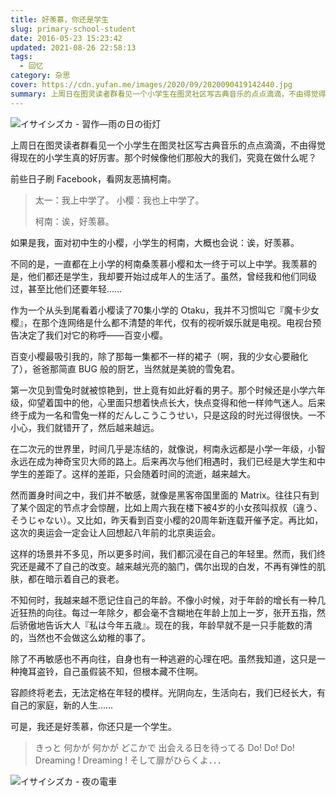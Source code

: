 ```yaml
---
title: 好羡慕，你还是学生
slug: primary-school-student
date: 2016-05-23 15:23:42
updated: 2021-08-26 22:58:13
tags:
  - 回忆
category: 杂思
cover: https://cdn.yufan.me/images/2020/09/2020090419142440.jpg
summary: 上周日在图灵读者群看见一个小学生在图灵社区写古典音乐的点点滴滴，不由得觉得现在的小学生真的好厉害。那个时候像他们那般大的我们，究竟在做什么呢？
---
```


![イサイシズカ - 習作―雨の日の街灯](https://cdn.yufan.me/images/2020/09/2020090419171074.jpg)

上周日在图灵读者群看见一个小学生在图灵社区写古典音乐的点点滴滴，不由得觉得现在的小学生真的好厉害。那个时候像他们那般大的我们，究竟在做什么呢？

前些日子刷 Facebook，看网友恶搞柯南。

> 太一：我上中学了。
> 小樱：我也上中学了。
>
> 柯南：诶，好羡慕。

如果是我，面对初中生的小樱，小学生的柯南，大概也会说：诶，好羡慕。

不同的是，一直都在上小学的柯南桑羡慕小樱和太一终于可以上中学。我羡慕的是，他们都还是学生，我却要开始过成年人的生活了。虽然，曾经我和他们同级过，甚至比他们还要年轻……

作为一个从头到尾看着小樱读了70集小学的 Otaku，我并不习惯叫它『魔卡少女樱』，在那个连网络是什么都不清楚的年代，仅有的视听娱乐就是电视。电视台预告决定了我们对它的称呼——百变小樱。

百变小樱最吸引我的，除了那每一集都不一样的裙子（啊，我的少女心要融化了），爸爸那简直 BUG 般的厨艺，当然就是美貌的雪兔君。

第一次见到雪兔时就被惊艳到，世上竟有如此好看的男子。那个时候还是小学六年级，仰望着国中的他，心里面只想着快点长大，快点变得和他一样帅气迷人。后来终于成为一名和雪兔一样的だんしこうこうせい，只是这段的时光过得很快。一不小心，我们就错开了，然后越来越远。

在二次元的世界里，时间几乎是冻结的，就像说，柯南永远都是小学一年级，小智永远在成为神奇宝贝大师的路上。后来再次与他们相遇时，我们已经是大学生和中学生的差距了。这样的差距，只会随着时间的流逝，越来越大。

然而置身时间之中，我们并不敏感，就像是黑客帝国里面的 Matrix。往往只有到了某个固定的节点才会惊醒，比如上周六我在楼下被4岁的小女孩叫叔叔（違う、そうじゃない）。又比如，昨天看到百变小樱的20周年新连载开催予定。再比如，这次的奥运会一定会让人回想起八年前的北京奥运会。

这样的场景并不多见，所以更多时间，我们都沉浸在自己的年轻里。然而，我们终究还是藏不了自己的改变。越来越光亮的脑门，偶尔出现的白发，不再有弹性的肌肤，都在暗示着自己的衰老。

不知何时，我越来越不愿记住自己的年龄。不像小时候，对于年龄的增长有一种几近狂热的向往。每过一年除夕，都会毫不含糊地在年龄上加上一岁，张开五指，然后骄傲地告诉大人『私は今年五歳』。现在的我，年龄早就不是一只手能数的清的，当然也不会做这么幼稚的事了。

除了不再敏感也不再向往，自身也有一种逃避的心理在吧。虽然我知道，这只是一种掩耳盗铃，自己虽假装不知，但根本藏不住啊。

容颜终将老去，无法定格在年轻的模样。光阴向左，生活向右，我们已经长大，有自己的家庭，新的人生……

可是，我还是好羡慕，你还只是一个学生。

> きっと 何かが 何かが どこかで 出会える日を待ってる
> Do! Do! Do! Dreaming ! Dreaming ! そして扉がひらくよ．．．

![イサイシズカ - 夜の電車](https://cdn.yufan.me/images/2020/09/2020090419174830.jpg)
